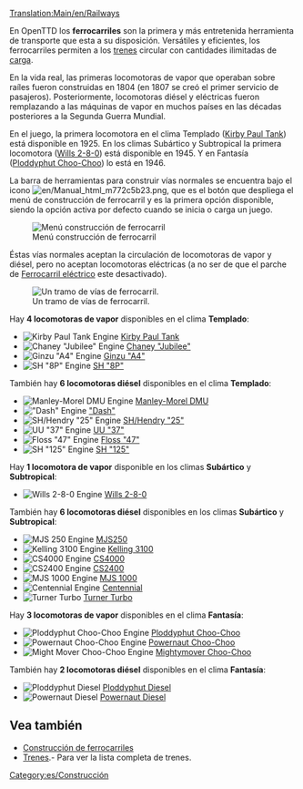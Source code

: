 [[Translation:Main/en/Railways]]{{es/Tipos de ferrocarril}}

En OpenTTD los '''ferrocarriles''' son la primera y más entretenida herramienta de transporte que esta a su disposición. Versátiles y eficientes, los ferrocarriles permiten a los [[Main/es/Trenes|trenes]] circular con cantidades ilimitadas de [[Main/es/Carga|carga]].

En la vida real, las primeras locomotoras de vapor que operaban sobre raíles fueron construidas en 1804 (en 1807 se creó el primer servicio de pasajeros). Posteriormente, locomotoras diésel y eléctricas fueron remplazando a las máquinas de vapor en muchos países en las décadas posteriores a la Segunda Guerra Mundial.

En el juego, la primera locomotora en el clima Templado ([[Main/es/Kirby Paul Tank|Kirby Paul Tank]]) está disponible en 1925. En los climas Subártico y Subtropical la primera locomotora ([[Main/es/Wills 2-8-0|Wills 2-8-0]]) está disponible en 1945. Y en Fantasía ([[Main/es/Ploddyphut Choo-Choo|Ploddyphut Choo-Choo]]) lo está en 1946.

La barra de herramientas para construir vías normales se encuentra bajo el icono [[File:en/Manual html m772c5b23.png]], que es el botón que despliega el menú de construcción de ferrocarril y es la primera opción disponible, siendo la opción activa por defecto cuando se inicia o carga un juego.

[[File:es/Openttd-rail1.png|none|Menú construcción de ferrocarril]]

Éstas vías normales aceptan la circulación de locomotoras de vapor y diésel, pero no aceptan locomotoras eléctricas (a no ser de que el parche de [[Main/es/Ferrocarril eléctrico|Ferrocarril eléctrico]] este desactivado).

[[File:en/Railway.png|none|frame|Un tramo de vías de ferrocarril.]]


Hay '''4 locomotoras de vapor''' disponibles en el clima '''Templado''':
*[[File:en/Kirbypaultank.png|Kirby Paul Tank Engine]] [[Main/es/Kirby Paul Tank|Kirby Paul Tank]]
*[[File:en/Chaneyjubilee.png|Chaney "Jubilee" Engine]] [[Main/es/Chaney "Jubilee"|Chaney "Jubilee"]]
*[[File:en/Ginzua4.png|Ginzu "A4" Engine]] [[Main/es/Ginzu "A4"|Ginzu "A4"]]
*[[File:en/Sh8p.png|SH "8P" Engine]] [[Main/es/SH "8P"|SH "8P"]]
También hay '''6 locomotoras diésel''' disponibles en el clima '''Templado''':
*[[File:en/Manleymoreldmu.png|Manley-Morel DMU Engine]] [[Main/es/Manley-Morel DMU|Manley-Morel DMU]]
*[[File:en/Dash.png|"Dash" Engine]] [[Main/es/Dash|"Dash"]]
*[[File:en/Shhendry25.png|SH/Hendry "25" Engine]] [[Main/es/SH/Hendry "25"|SH/Hendry "25"]]
*[[File:en/Uu37.png|UU "37" Engine]] [[Main/es/UU "37"|UU "37"]]
*[[File:en/Floss47.png|Floss "47" Engine]] [[Main/es/Floss "47"|Floss "47"]]
*[[File:en/Sh125.png|SH "125" Engine]] [[Main/es/SH "125"|SH "125"]]


Hay '''1 locomotora de vapor''' disponible en los climas '''Subártico''' y '''Subtropical''':
*[[File:en/Wills280.png|Wills 2-8-0 Engine]] [[Main/es/Wills 2-8-0|Wills 2-8-0]]
También hay '''6 locomotoras diésel''' disponibles en los climas '''Subártico''' y '''Subtropical''':
*[[File:en/Mjs250.png|MJS 250 Engine]] [[Main/es/MJS250|MJS250]]
*[[File:en/Kelling3100.png|Kelling 3100 Engine]] [[Main/es/Kelling 3100|Kelling 3100]]
*[[File:en/Cs4000.png|CS4000 Engine]] [[Main/es/CS4000|CS4000]]
*[[File:en/Cs2400.png|CS2400 Engine]] [[Main/es/CS2400|CS2400]]
*[[File:en/Mjs1000.png|MJS 1000 Engine]] [[Main/es/MJS 1000|MJS 1000]]
*[[File:en/Centennial.png|Centennial Engine]] [[Main/es/Centennial|Centennial]]
*[[File:en/Turnerturbo.png|Turner Turbo]] [[Main/es/Turner Turbo|Turner Turbo]]


Hay '''3 locomotoras de vapor''' disponibles en el clima '''Fantasía''':
*[[File:en/Ploddyphutchoochoo.png|Ploddyphut Choo-Choo Engine]] [[Main/es/Ploddyphut Choo-Choo|Ploddyphut Choo-Choo]]
*[[File:en/Powernautchoochoo.png|Powernaut Choo-Choo Engine]] [[Main/es/Powernaut Choo-Choo|Powernaut Choo-Choo]]
*[[File:en/Mightymoverchoochoo.png|Might Mover Choo-Choo Engine]] [[Main/es/Mightymover Choo-Choo|Mightymover Choo-Choo]]
También hay '''2 locomotoras diésel''' disponibles en el clima '''Fantasía''':
*[[File:en/Ploddyphutdiesel.png|Ploddyphut Diesel]] [[Main/es/Ploddyphut Diesel|Ploddyphut Diesel]]
*[[File:en/Powernautdiesel.png|Powernaut Diesel]] [[Main/es/Powernaut Diesel|Powernaut Diesel]]


==Vea también==
*[[Main/es/Construcción de ferrocarriles|Construcción de ferrocarriles]]
*[[Main/es/Trenes|Trenes]].- Para ver la lista completa de trenes.

[[Category:es/Construcción]]